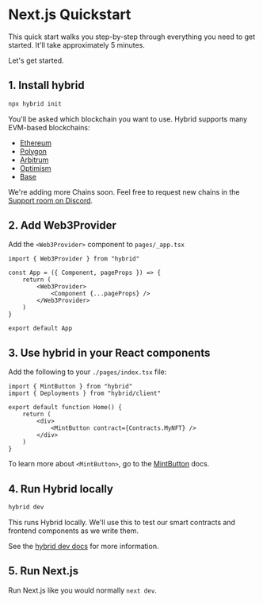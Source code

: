 # Next.js Quickstart

This quick start walks you step-by-step through everything you need to get started. It'll take approximately 5 minutes.

Let's get started.

## 1. Install hybrid

```sh
npx hybrid init
```

You'll be asked which blockchain you want to use. Hybrid supports many EVM-based blockchains:

- <a href="https://ethereum.org/" target="_blank">
  	Ethereum
  </a>
- <a href="https://polygon.technology/" target="_blank">
  	Polygon
  </a>
- <a href="https://arbitrum.io/" target="_blank">
  	Arbitrum
  </a>
- <a href="https://www.optimism.io/" target="_blank">
  	Optimism
  </a>
- <a href="https://base.org/" target="_blank">
  	Base
  </a>

We're adding more Chains soon. Feel free to request new chains in the <a href="https://discord.gg/CfrVhsVhfc" target="_blank">Support room on Discord</a>.

## 2. Add Web3Provider

Add the `<Web3Provider>` component to `pages/_app.tsx`

```tsx
import { Web3Provider } from "hybrid"

const App = ({ Component, pageProps }) => {
	return (
		<Web3Provider>
			<Component {...pageProps} />
		</Web3Provider>
	)
}

export default App
```

## 3. Use hybrid in your React components

Add the following to your `./pages/index.tsx` file:

```tsx
import { MintButton } from "hybrid"
import { Deployments } from "hybrid/client"

export default function Home() {
	return (
		<div>
			<MintButton contract={Contracts.MyNFT} />
		</div>
	)
}
```

To learn more about `<MintButton>`, go to the [MintButton](/docs/components/MintButton) docs.

## 4. Run Hybrid locally

```sh
hybrid dev
```

This runs Hybrid locally. We'll use this to test our smart contracts and frontend components as we write them.

See the [hybrid dev docs](/docs/cli#dev) for more information.

## 5. Run Next.js

Run Next.js like you would normally `next dev`.
